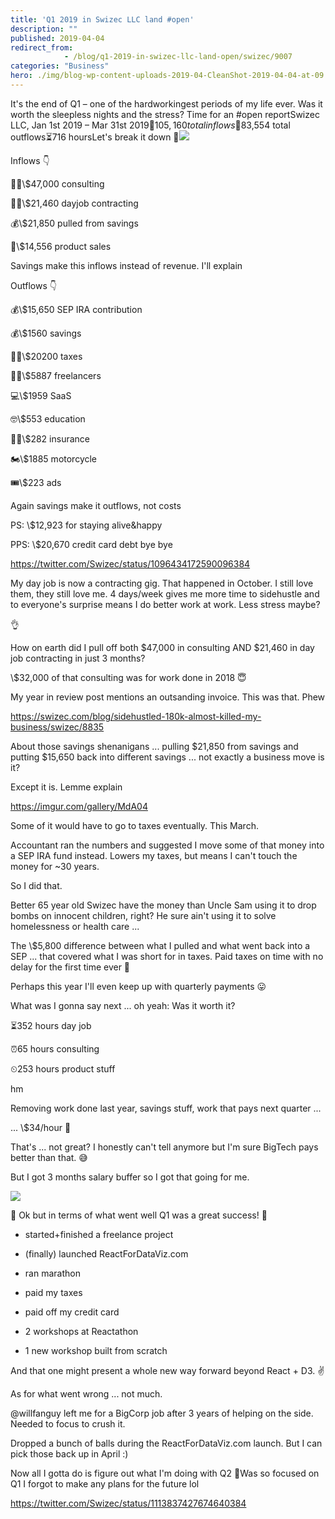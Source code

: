 ```yaml
---
title: 'Q1 2019 in Swizec LLC land #open'
description: ""
published: 2019-04-04
redirect_from: 
            - /blog/q1-2019-in-swizec-llc-land-open/swizec/9007
categories: "Business"
hero: ./img/blog-wp-content-uploads-2019-04-CleanShot-2019-04-04-at-09.10.27@2x-1024x497.png
---
```


It's the end of Q1 – one of the hardworkingest periods of my life ever. Was it worth the sleepless nights and the stress? Time for an #open reportSwizec LLC, Jan 1st 2019 – Mar 31st 2019🤑$105,160 total inflows💸$83,554 total outflows⏳716 hoursLet's break it down 🤔![](./img/blog-wp-content-uploads-2019-04-CleanShot-2019-04-04-at-09.10.27@2x-1024x497.png)

Inflows 👇

👨‍⚕️\\$47,000 consulting

👨‍💻\\$21,460 dayjob contracting

💰\\$21,850 pulled from savings

👾\\$14,556 product sales

Savings make this inflows instead of revenue. I'll explain

Outflows 👇

💰\\$15,650 SEP IRA contribution

💰\\$1560 savings

🧛‍♂️\\$20200 taxes

👩‍💻\\$5887 freelancers

💻\\$1959 SaaS

🤓\\$553 education

👨‍⚕️\\$282 insurance

🏍\\$1885 motorcycle

🎟\\$223 ads

Again savings make it outflows, not costs

PS: \\$12,923 for staying alive&happy

PPS: \\$20,670 credit card debt bye bye

<https://twitter.com/Swizec/status/1096434172590096384>

My day job is now a contracting gig. That happened in October. I still love them, they still love me. 4 days/week gives me more time to sidehustle and to everyone's surprise means I do better work at work. Less stress maybe?

👌

How on earth did I pull off both $47,000 in consulting AND $21,460 in day job contracting in just 3 months?

\\$32,000 of that consulting was for work done in 2018 😇

My year in review post mentions an outsanding invoice. This was that. Phew

<https://swizec.com/blog/sidehustled-180k-almost-killed-my-business/swizec/8835>

About those savings shenanigans ... pulling $21,850 from savings and putting $15,650 back into different savings ... not exactly a business move is it?

Except it is. Lemme explain

<https://imgur.com/gallery/MdA04>

Some of it would have to go to taxes eventually. This March.

Accountant ran the numbers and suggested I move some of that money into a SEP IRA fund instead. Lowers my taxes, but means I can't touch the money for ~30 years.

So I did that.

Better 65 year old Swizec have the money than Uncle Sam using it to drop bombs on innocent children, right? He sure ain't using it to solve homelessness or health care ...

The \\$5,800 difference between what I pulled and what went back into a SEP ... that covered what I was short for in taxes. Paid taxes on time with no delay for the first time ever 💪

Perhaps this year I'll even keep up with quarterly payments 😛

What was I gonna say next ... oh yeah: Was it worth it?

⏳352 hours day job

⏰65 hours consulting

⏲253 hours product stuff

hm

Removing work done last year, savings stuff, work that pays next quarter ...

... \\$34/hour 🤔

That's ... not great? I honestly can't tell anymore but I'm sure BigTech pays better than that. 😅

But I got 3 months salary buffer so I got that going for me.

![](./img/media-TPl5N4Ci49ZQY-giphy.gif)

🎉 Ok but in terms of what went well Q1 was a great success! 🎉

-   started+finished a freelance project


-   (finally) launched ReactForDataViz.com

-   ran marathon

-   paid my taxes

-   paid off my credit card

-   2 workshops at Reactathon

-   1 new workshop built from scratch

And that one might present a whole new way forward beyond React + D3. ✌️

As for what went wrong ... not much.

@willfanguy left me for a BigCorp job after 3 years of helping on the side. Needed to focus to crush it.

Dropped a bunch of balls during the ReactForDataViz.com launch. But I can pick those back up in April :)

Now all I gotta do is figure out what I'm doing with Q2 🤔Was so focused on Q1 I forgot to make any plans for the future lol

<https://twitter.com/Swizec/status/1113837427674640384>
